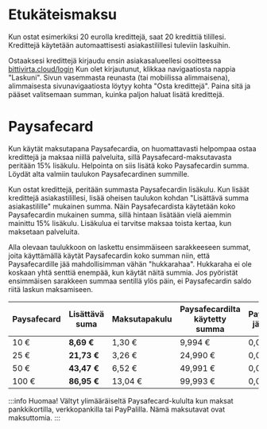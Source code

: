 # Etukäteismaksu
Kun ostat esimerkiksi 20 eurolla kredittejä, saat 20 kredittiä tilillesi. Kredittejä käytetään automaattisesti asiakastilillesi tuleviin laskuihin.

Ostaaksesi kredittejä kirjaudu ensin asiakasalueellesi osoitteessa [bittivirta.cloud/login](https://bittivirta.cloud/login) Kun olet kirjautunut, klikkaa navigaatiosta nappia "Laskuni". Sivun vasemmasta reunasta (tai mobiilissa alimmaisena), alimmaisesta sivunavigaatiosta löytyy kohta "Osta kredittejä". Paina sitä ja pääset valitsemaan summan, kuinka paljon haluat lisätä kredittejä.

# Paysafecard
Kun käytät maksutapana Paysafecardia, on huomattavasti helpompaa ostaa kredittejä ja maksaa niillä palveluita, sillä Paysafecard-maksutavasta peritään 15% lisäkulu. Helpointa on siis lisätä koko Paysafecardin summa. Löydät alta valmiin taulukon Paysafecardinen summille.

Kun ostat kredittejä, peritään summasta Paysafecardin lisäkulu. Kun lisäät kredittejä asiakastilillesi, lisää oheisen taulukon kohdan "Lisättävä summa asiakastilille" mukainen summa. Näin Paysafecardista käytetään koko Paysafecardin mukainen summa, sillä hintaan lisätään vielä aiemmin mainittu 15% lisäkulu. Lisäkulua ei tarvitse maksaa toista kertaa, kun maksetaan palveluita.

Alla olevaan taulukkoon on laskettu ensimmäiseen sarakkeeseen summat, joita käyttämällä käytät Paysafecardin koko summan niin, että Paysafecardille jää mahdollisimman vähän "hukkarahaa". Hukkaraha ei ole koskaan yhtä senttiä enempää, kun käytät näitä summia. Jos pyöristät ensimmäisen sarakkeen summaa sentillä ylös päin, ei Paysafecardin saldo riitä laskun maksamiseen.

| Paysafecard | **Lisättävä suma** | Maksutapakulu | Paysafecardilta käytetty summa | Paysafecardille jäävä summa |
|-------------|--------------------|---------------|--------------------------------|-----------------------------|
| 10 €        | **8,69 €**         | 1,30 €        | 9,994 €                        | 0,007 €                     |
| 25 €        | **21,73 €**        | 3,26 €        | 24,990 €                       | 0,011 €                     |
| 50 €        | **43,47 €**        | 6,52 €        | 49,991 €                       | 0,010 €                     |
| 100 €       | **86,95 €**        | 13,04 €       | 99,993 €                       | 0,007 €                     |

:::info Huomaa!
Vältyt ylimääräiseltä Paysafecard-kululta kun maksat pankkikortilla, verkkopankilla tai PayPalilla. Nämä maksutavat ovat maksuttomia.
:::